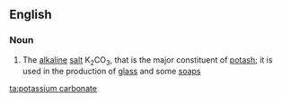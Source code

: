 ==English==

===Noun===
{{wikipedia}}
{{en-noun|head=[[potassium]] [[carbonate]]|-}}

# {{context|inorganic compound}} The [[alkaline]] [[salt]] K<sub>2</sub>CO<sub>3</sub>, that is the major constituent of [[potash]]; it is used in the production of [[glass]] and some [[soap]]s

[[ta:potassium carbonate]]